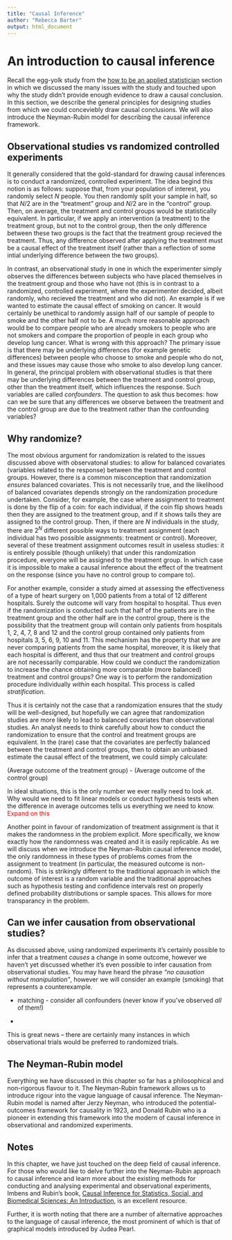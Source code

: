 ```yaml
---
title: "Causal Inference"
author: "Rebecca Barter"
output: html_document
---
```


# An introduction to causal inference

Recall the egg-yolk study from the [how to be an applied statistician][how] section in which we discussed the many issues with the study and touched upon why the study didn't provide enough evidence to draw a causal conclusion. In this section, we describe the general principles for designing studies from which we could conceviebly draw causal conclusions. We will also introduce the Neyman-Rubin model for describing the causal inference framework.


[how]: 1-philosophy.html

## Observational studies vs randomized controlled experiments

It generally considered that the gold-standard for drawing causal inferences is to conduct a randomized, controlled experiment. The idea begind this notion is as follows: suppose that, from your population of interest, you randomly select $N$ people. You then randomly split your sample in half, so that $N/2$ are in the "treatment" group and $N/2$ are in the "control" group. Then, on average, the treatment and control groups would be statistically equivalent. In particular, if we apply an intervention (a treatment) to the treatment group, but not to the control group, then the only difference between these two groups is the fact that the treatment group recieved the treatment. Thus, any difference observed after applying the treatment must be a causal effect of the treatment itself (rather than a reflection of some intial underlying difference between the two groups).

In contrast, an observational study in one in which the experimenter simply observes the differences between subjects who have placed themselves in the treatment group and those who have not (this is in contrast to a randomized, controlled experiment, where the experimenter decided, albeit randomly, who recieved the treatment and who did not). An example is if we wanted to estimate the causal effect of smoking on cancer. It would certainly be unethical to randomly assign half of our sample of people to smoke and the other half not to be. A much more reasonable approach would be to compare people who are already smokers to people who are not smokers and compare the proportion of people in each group who develop lung cancer. What is wrong with this approach? The primary issue is that there may be underlying differences (for example genetic differences) between people who choose to smoke and people who do not, and these issues may cause those who smoke to also develop lung cancer. In general, the principal problem with observational studies is that there may be underlying differences between the treatment and control group, other than the treatment itself, which influences the response. Such variables are called *confounders*. The question to ask thus becomes: how can we be sure that any differences we observe between the treatment and the control group are due to the treatment rather than the confounding variables?


## Why randomize?

The most obvious argument for randomization is related to the issues discussed above with observatonal studies: to allow for balanced covariates (variables related to the response) between the treatment and control groups. However, there is a common misconception that randomization *ensures* balanced covariates. This is not necessarily true, and the likelihood of balanced covariates depends strongly on the randomization procedure undertaken. Consider, for example, the case where assignment to treatment is done by the flip of a coin: for each individual, if the coin flip shows heads then they are assigned to the treatment group, and if it shows tails they are assigned to the control group. Then, if there are $N$ individuals in the study, there are $2^N$ different possible ways to treatment assignment (each individual has two possible assignments: treatment or control). Moreover, several of these treatment assignment outcomes result in useless studies: it is entirely possible (though unlikely) that under this randomization procedure, everyone will be assigned to the treatment group. In which case it is impossible to make a causal inference about the effect of the treatment on the response (since you have no control group to compare to).

For another example, consider a study aimed at assessing the effectiveness of a type of heart surgery on 1,000 patients from a total of 12 different hospitals. Surely the outcome will vary from hospital to hospital. Thus even if the randomization is conducted such that half of the patients are in the treatment group and the other half are in the control group, there is the possibility that the treatment group will contain only patients from hospitals 1, 2, 4, 7, 8 and 12 and the control group contained only patients from hospitals 3, 5, 6, 9, 10 and 11. This mechanism has the property that we are never comparing patients from the same hospital, moreover, it is likely that each hospital is different, and thus that our treatment and control groups are not necessarily comparable. How could we conduct the randomization to increase the chance obtaining more comparable (more balanced) treatment and control groups? One way is to perform the randomization procedure individually *within* each hospital. This process is called *stratification*.

Thus it is certainly not the case that a randomization ensures that the study will be well-designed, but hopefully we can agree that randomization studies are more likely to lead to balanced covariates than observational studies. An analyst needs to think carefully about how to conduct the randomization to ensure that the control and treatment groups are equivalent. In the (rare) case that the covariates are perfectly balanced between the treatment and control groups, then to obtain an unbiased estimate the causal effect of the treatment, we could simply calculate:

(Average outcome of the treatment group) - (Average outcome of the control group)

In ideal situations, this is the only number we ever really need to look at. Why would we need to fit linear models or conduct hypothesis tests when the difference in average outcomes tells us everything we need to know. <FONT COLOR="red">Expand on this</FONT> 

Another point in favour of randomization of treatment assignment is that it makes the randomness in the problem explicit. More specifically, we know exactly how the randomness was created and it is easily replicable. As we will discuss when we introduce the Neyman-Rubin causal inference model, the only randomness in these types of problems comes from the assignment to treatment (in particular, the measured outcome is non-random). This is strikingly different to the traditional approach in which the outcome of interest is a random variable and the traditional approaches such as hypothesis testing and confidence intervals rest on properly defined probability distributions or sample spaces. This allows for more transparancy in the problem.


## Can we infer causation from observational studies? 

As discussed above, using randomized experiments it's certainly possible to infer that a treatment *causes* a change in some outcome, however we haven't yet discussed whether it's even possible to infer causation from observational studies. You may have heard the phrase *"no causation without manipulation"*, however we will consider an example (smoking) that represents a counterexample.

* matching - consider all confounders (never know if you've observed *all* of them!)

* 

This is great news -- there are certainly many instances in which observational trials would be preferred to randomized trials.

## The Neyman-Rubin model

Everything we have discussed in this chapter so far has a philosophical and non-rigorous flavour to it. The Neyman-Rubin framework allows us to introduce rigour into the vague language of causal inference. The Neyman-Rubin model is named after Jerzy Neyman, who introduced the potential-outcomes framework for causality in 1923, and Donald Rubin who is a pioneer in extending this framework into the modern of causal inference in observational and randomized experiments.


## Notes



In this chapter, we have just touched on the deep field of causal inference. For those who would like to delve further into the Neyman-Rubin approach to causal inference and learn more about the existing methods for conducting and analysing experimental and observational experiments, Imbens and Rubin's book, <a href="http://www.amazon.com/Causal-Inference-Statistics-Biomedical-Sciences/dp/0521885884">Causal Inference for Statistics, Social, and Biomedical Sciences: An Introduction</a>, is an excellent resource.

Further, it is worth noting that there are a number of alternative approaches to the language of causal inference, the most prominent of which is that of graphical models introduced by Judea Pearl.


